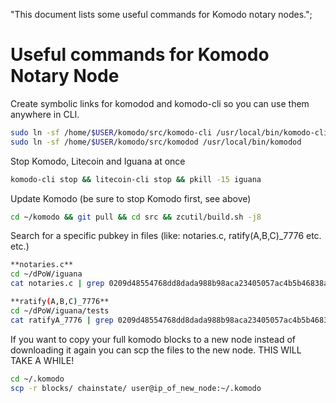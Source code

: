   "This document lists some useful commands for Komodo notary nodes.";

# Useful commands for Komodo Notary Node 

Create symbolic links for komodod and komodo-cli so you can use them anywhere in CLI.

```bash
sudo ln -sf /home/$USER/komodo/src/komodo-cli /usr/local/bin/komodo-cli
sudo ln -sf /home/$USER/komodo/src/komodod /usr/local/bin/komodod
```

Stop Komodo, Litecoin and Iguana at once

```bash
komodo-cli stop && litecoin-cli stop && pkill -15 iguana
```

Update Komodo (be sure to stop Komodo first, see above)

```bash
cd ~/komodo && git pull && cd src && zcutil/build.sh -j8
```

Search for a specific pubkey in files (like: notaries.c, ratify(A,B,C)\_7776 etc. etc.)

```bash
**notaries.c**
cd ~/dPoW/iguana
cat notaries.c | grep 0209d48554768dd8dada988b98aca23405057ac4b5b46838a9378b95c3e79b9b9e (or any pubkey of course)

**ratify(A,B,C)_7776**
cd ~/dPoW/iguana/tests
cat ratifyA_7776 | grep 0209d48554768dd8dada988b98aca23405057ac4b5b46838a9378b95c3e79b9b9e (or any pubkey of course)
```

If you want to copy your full komodo blocks to a new node instead of downloading it again you can scp the files to the new node. THIS WILL TAKE A WHILE!

```bash
cd ~/.komodo
scp -r blocks/ chainstate/ user@ip_of_new_node:~/.komodo
```
